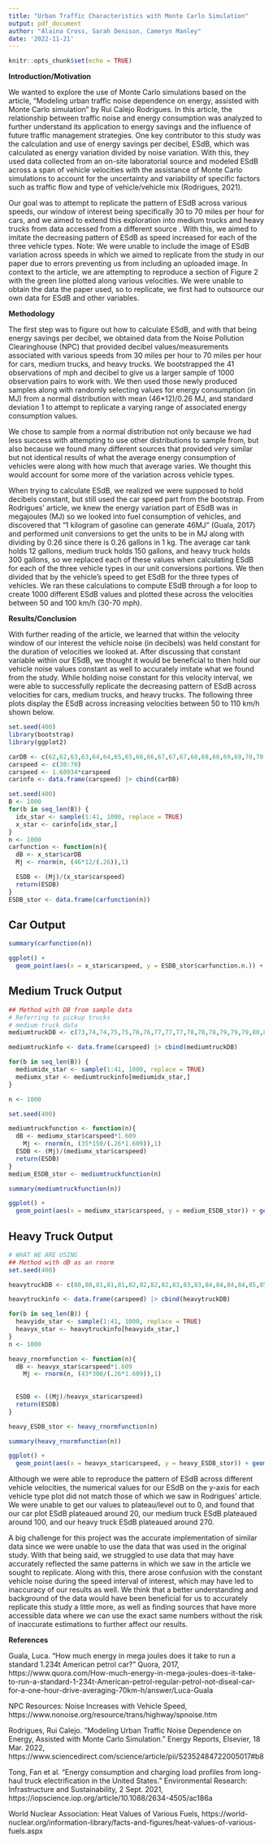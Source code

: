 ```yaml
---
title: "Urban Traffic Characteristics with Monte Carlo Simulation"
output: pdf_document
author: "Alaina Cross, Sarah Denison, Cameryn Manley"
date: '2022-11-21'
---
```


```r
knitr::opts_chunk$set(echo = TRUE)
```

**Introduction/Motivation**

We wanted to explore the use of Monte Carlo simulations based on the article, “Modeling urban traffic noise dependence on energy, assisted with Monte Carlo simulation” by Rui Calejo Rodrigues. In this article, the relationship between traffic noise and energy consumption was analyzed to further understand its application to energy savings and the influence of future traffic management strategies. One key contributor to this study was the calculation and use of energy savings per decibel, ESdB, which was calculated as energy variation divided by noise variation. With this, they used data collected from an on-site laboratorial source and modeled ESdB across a span of vehicle velocities with the assistance of Monte Carlo simulations to account for the uncertainty and variability of specific factors such as traffic flow and type of vehicle/vehicle mix (Rodrigues, 2021). 

Our goal was to attempt to replicate the pattern of ESdB across various speeds, our window of interest being specifically 30 to 70 miles per hour for cars, and we aimed to extend this exploration into medium trucks and heavy trucks from data accessed from a different source . With this, we aimed to imitate the decreasing pattern of ESdB as speed increased for each of the three vehicle types. Note: We were unable to include the image of ESdB variation across speeds in which we aimed to replicate from the study in our paper due to errors preventing us from including an uploaded image. In context to the article, we are attempting to reproduce a section of Figure 2 with the green line plotted along various velocities. We were unable to obtain the data the paper used, so to replicate, we first had to outsource our own data for ESdB and other variables.

**Methodology**

The first step was to figure out how to calculate ESdB, and with that being energy savings per decibel, we obtained data from the Noise Pollution Clearinghouse (NPC) that provided decibel values/measurements associated with various speeds from 30 miles per hour to 70 miles per hour for cars, medium trucks, and heavy trucks. We bootstrapped the 41 observations of mph and decibel to give us a larger sample of 1000 observation pairs to work with. We then used those newly produced samples along with randomly selecting values for energy consumption (in MJ) from a normal distribution with mean (46*12)/0.26 MJ, and standard deviation 1 to attempt to replicate a varying range of associated energy consumption values. 

We chose to sample from a normal distribution not only because we had less success with attempting to use other distributions to sample from, but also because we found many different sources that provided very similar but not identical results of what the average energy consumption of vehicles were along with how much that average varies. We thought this would account for some more of the variation across vehicle types. 

When trying to calculate ESdB, we realized we were supposed to hold decibels constant, but still used the car speed part from the bootstrap. From Rodrigues’ article, we knew the energy variation part of ESdB was in megajoules (MJ) so we looked into fuel consumption of vehicles, and discovered that “1 kilogram of gasoline can generate 46MJ” (Guala, 2017) and performed unit conversions to get the units to be in MJ along with dividing by 0.26 since there is 0.26  gallons in 1 kg. The average car tank holds 12 gallons, medium truck holds 150 gallons, and heavy truck holds 300 gallons, so we replaced each of these values when calculating ESdB for each of the three vehicle types in our unit conversions portions. We then divided that by the vehicle’s speed to get ESdB for the three types of vehicles. We ran these calculations to compute ESdB through a for loop to create 1000 different ESdB values and plotted these across the velocities between 50 and 100 km/h (30-70 mph).  

**Results/Conclusion**

With further reading of the article, we learned that within the velocity window of our interest the vehicle noise (in decibels) was held constant for the duration of velocities we looked at. After discussing that constant variable within our ESdB, we thought it would be beneficial to then hold our vehicle noise values constant as well to accurately imitate what we found from the study. While holding noise constant for this velocity interval, we were able to successfully replicate the decreasing pattern of ESdB across velocities for cars, medium trucks, and heavy trucks. The following three plots display the ESdB across increasing velocities between 50 to 110 km/h shown below. 
```r
set.seed(400)
library(bootstrap)
library(ggplot2)
```

```r
carDB <- c(62,62,63,63,64,64,65,65,66,66,67,67,67,68,68,68,69,69,70,70,70,71,71,71,72,72,72,72,73,73,73,74,74,74,74,75,75,75,75,76,76)
carspeed <- c(30:70)
carspeed <- 1.60934*carspeed
carinfo <- data.frame(carspeed) |> cbind(carDB)
```

```r
set.seed(400)
B <- 1000
for(b in seq_len(B)) {
  idx_star <- sample(1:41, 1000, replace = TRUE)
  x_star <- carinfo[idx_star,]
}
n <- 1000
carfunction <- function(n){
  dB <- x_star$carDB
  Mj <- rnorm(n, (46*12/(.26)),1)

  ESDB <- (Mj)/(x_star$carspeed)
  return(ESDB)
}
ESDB_stor <- data.frame(carfunction(n))
```

## Car Output

```r
summary(carfunction(n))

ggplot() +
  geom_point(aes(x = x_star$carspeed, y = ESDB_stor$carfunction.n.)) + xlab("Car Speed (km/h)") + ylab("ESDB") + ggtitle("Car")
```

## Medium Truck Output

```r
## Method with DB from sample data
# Referring to pickup trucks
# medium truck data
mediumtruckDB <- c(73,74,74,75,75,76,76,77,77,77,78,78,78,79,79,79,80,80,80,81,81,81,82,82,82,82,83,83,83,83,84,84,84,84,85,85,85,85,86,86,86)

mediumtruckinfo <- data.frame(carspeed) |> cbind(mediumtruckDB)

for(b in seq_len(B)) {
  mediumidx_star <- sample(1:41, 1000, replace = TRUE)
  mediumx_star <- mediumtruckinfo[mediumidx_star,]
}

n <- 1000

set.seed(400)

mediumtruckfunction <- function(n){
  dB <- mediumx_star$carspeed*1.609
    Mj <- rnorm(n, (35*150/(.26*1.609)),1)
  ESDB <- (Mj)/(mediumx_star$carspeed)
  return(ESDB)
}
medium_ESDB_stor <- mediumtruckfunction(n)

summary(mediumtruckfunction(n))

ggplot() +
  geom_point(aes(x = mediumx_star$carspeed, y = medium_ESDB_stor)) + geom_smooth() + xlab("Medium Truck Speed (km/h)") + ylab("ESDB") + ggtitle ("Medium Truck")
```

## Heavy Truck Output

```r
# WHAT WE ARE USING
## Method with dB as an rnorm
set.seed(400)

heavytruckDB <- c(80,80,81,81,81,82,82,82,82,83,83,83,84,84,84,84,85,85,85,85,85,86,86,86,86,86,87,87,87,87,87,88,88,88,88,88,88,89,89,89,89)

heavytruckinfo <- data.frame(carspeed) |> cbind(heavytruckDB)

for(b in seq_len(B)) {
  heavyidx_star <- sample(1:41, 1000, replace = TRUE)
  heavyx_star <- heavytruckinfo[heavyidx_star,]
}
n <- 1000

heavy_rnormfunction <- function(n){
  dB <- heavyx_star$carspeed*1.609
    Mj <- rnorm(n, (43*300/(.26*1.609)),1)
    
  
  ESDB <- ((Mj)/heavyx_star$carspeed)
  return(ESDB)
}

heavy_ESDB_stor <- heavy_rnormfunction(n)

summary(heavy_rnormfunction(n))

ggplot() +
  geom_point(aes(x = heavyx_star$carspeed, y = heavy_ESDB_stor)) + geom_smooth() + xlab("Heavy Truck Speed (km/h)") + ylab("ESDB") + ggtitle ("Heavy Truck")
```

Although we were able to reproduce the pattern of ESdB across different vehicle velocities, the numerical values for our ESdB on the y-axis for each vehicle type plot did not match those of which we saw in Rodrigues’ article. We were unable to get our values to plateau/level out to 0, and found that our car plot ESdB plateaued around 20, our medium truck ESdB plateaued around 100, and our heavy truck ESdB plateaued around 270. 

A big challenge for this project was the accurate implementation of similar data since we were unable to use the data that was used in the original study. With that being said, we struggled to use data that may have accurately reflected the same patterns in which we saw in the article we sought to replicate. Along with this, there arose confusion with the constant vehicle noise during the speed interval of interest, which may have led to inaccuracy of our results as well. We think that a better understanding and background of the data would have been beneficial for us to accurately replicate this study a little more, as well as finding sources that have more accessible data where we can use the exact same numbers without the risk of inaccurate estimations to further affect our results. 

\newpage
	
**References**

Guala, Luca. “How much energy in mega joules does it take to run a standard 1.234t American petrol car?” Quora, 2017, https://www.quora.com/How-much-energy-in-mega-joules-does-it-take-to-run-a-standard-1-234t-American-petrol-regular-petrol-not-diseal-car-for-a-one-hour-drive-averaging-70km-h/answer/Luca-Guala

NPC Resources: Noise Increases with Vehicle Speed, https://www.nonoise.org/resource/trans/highway/spnoise.htm 

Rodrigues, Rui Calejo. “Modeling Urban Traffic Noise Dependence on Energy, Assisted with Monte Carlo Simulation.” Energy Reports, Elsevier, 18 Mar. 2022, https://www.sciencedirect.com/science/article/pii/S2352484722005017#b8 

Tong, Fan et al. "Energy consumption and charging load profiles from long-haul truck electrification in the United States." Environmental Research: Infrastructure and Sustainability, 2 Sept. 2021, https://iopscience.iop.org/article/10.1088/2634-4505/ac186a 

World Nuclear Association: Heat Values of Various Fuels, https://world-nuclear.org/information-library/facts-and-figures/heat-values-of-various-fuels.aspx 



